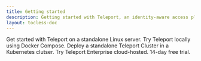 ```yaml
---
title: Getting started
description: Getting started with Teleport, an identity-aware access plane for SSH, HTTPS, Kubernetes, Databases and Desktops.
layout: tocless-doc
---
```


<TileSet>
  <Tile icon="server" title="Linux" href="./getting-started/linux-server.mdx">
    Get started with Teleport on a standalone Linux server.
  </Tile>
  <Tile icon="bolt" title="Docker" href="./getting-started/docker-compose.mdx">
    Try Teleport locally using Docker Compose.
  </Tile>
  <Tile icon="kubernetes" title="Kubernetes" href="./kubernetes-access/getting-started/cluster.mdx">
    Deploy a standalone Teleport Cluster in a Kubernetes clutser.
  </Tile>
  <Tile icon="cloud" title="Enterprise" href="https://goteleport.com/pricing/">
    Try Teleport Enterprise cloud-hosted. 14-day free trial.
  </Tile>
  
</TileSet>
